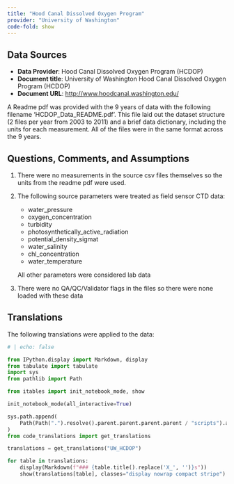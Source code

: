 ```yaml
---
title: "Hood Canal Dissolved Oxygen Program"
provider: "University of Washington"
code-fold: show
---
```


## Data Sources

- **Data Provider**: Hood Canal Dissolved Oxygen Program (HCDOP)
- **Document title**: University of Washington Hood Canal Dissolved Oxygen Program (HCDOP)
- **Document URL**: [http://www.hoodcanal.washington.edu/](http://www.hoodcanal.washington.edu/)

A Readme pdf was provided with the 9 years of data with the following filename 'HCDOP_Data_README.pdf'.  This file laid out the dataset structure (2 files per year from 2003 to 2011) and a brief data dictionary, including the units for each measurement. All of the files were in the same format across the 9 years.

## Questions, Comments, and Assumptions

1. There were no measurements in the source csv files themselves so the units from the readme pdf were used.

2. The following source parameters were treated as field sensor CTD data:

     - water_pressure
     - oxygen_concentration
     - turbidity
     - photosynthetically_active_radiation
     - potential_density_sigmat
     - water_salinity
     - chl_concentration
     - water_temperature

     All other parameters were considered lab data

3. There were no QA/QC/Validator flags in the files so there were none loaded with these data

## Translations

The following translations were applied to the data:

```python
# | echo: false

from IPython.display import Markdown, display
from tabulate import tabulate
import sys
from pathlib import Path

from itables import init_notebook_mode, show

init_notebook_mode(all_interactive=True)

sys.path.append(
    Path(Path(".").resolve().parent.parent.parent.parent / "scripts").as_posix()
)
from code_translations import get_translations

translations = get_translations("UW_HCDOP")

for table in translations:
    display(Markdown(f"### {table.title().replace('X_', '')}s"))
    show(translations[table], classes="display nowrap compact stripe")
```
